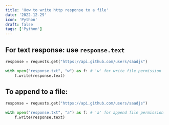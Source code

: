 ```yaml
---
title: 'How to write http response to a file'
date: '2022-12-29'
icon: 'Python'
draft: false
tags: ['Python']
---
```


## For text response: use `response.text`

```python
response = requests.get("https://api.github.com/users/saadjs")

with open("response.txt", "w") as f: # 'w' for write file permission
    f.write(response.text)
```

## To append to a file:

```python
response = requests.get("https://api.github.com/users/saadjs")

with open("response.txt", "a") as f: # 'a' for append file permission
    f.write(response.text)
```
